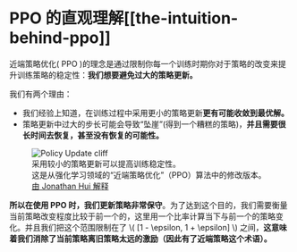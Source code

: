 # PPO 的直观理解[[the-intuition-behind-ppo]]

近端策略优化( PPO )的理念是通过限制你每一个训练时期你对于策略的改变来提升训练策略的稳定性：**我们想要避免过大的策略更新。**

我们有两个理由：
- 我们经验上知道，在训练过程中采用更小的策略更新**更有可能收敛到最优解。**
- 策略更新中过大的步长可能会导致“坠崖”(得到一个糟糕的策略)，**并且需要很长时间去恢复，甚至没有恢复的可能性。**

<figure class="image table text-center m-0 w-full">
  <img class="center" src="https://huggingface.co/datasets/huggingface-deep-rl-course/course-images/resolve/main/en/unit9/cliff.jpg" alt="Policy Update cliff"/>
  <figcaption>采用较小的策略更新可以提高训练稳定性。</figcaption>
  <figcaption>这是从强化学习领域的“近端策略优化”（PPO）算法中的修改版本。<a href="https://jonathan-hui.medium.com/rl-proximal-policy-optimization-ppo-explained-77f014ec3f12">由 Jonathan Hui 解释</a></figcaption>
</figure>

**所以在使用 PPO 时，我们更新策略非常保守**。为了达到这个目的，我们需要衡量当前策略改变程度比较于前一个的，这里用一个比率计算当下与前一个的策略变化。并且我们把这个范围限制在了 \\( [1 - \epsilon, 1 + \epsilon] \\) 之间，**这意味着我们消除了当前策略离旧策略太远的激励（因此有了近端策略这个术语）。**